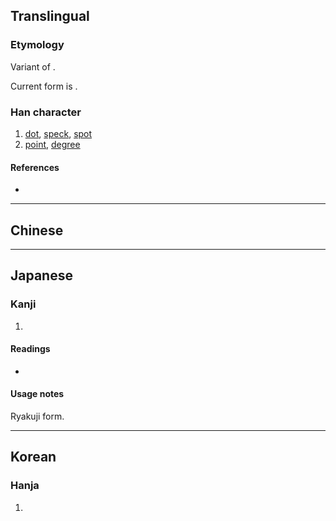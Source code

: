 {{also|點|点}}
{{character info/new}}
==Translingual==

===Etymology===
Variant of {{l|mul|點}}.

Current form is {{Han compound|占|大}}.

===Han character===
{{Han char|rn=37|rad=大|as=05|sn=8|four=|canj=YRK|ids=⿱占大}}

# [[dot]], [[speck]], [[spot]]
# [[point]], [[degree]]

====References====
* {{Han ref|kx=0251.091|dkj=05909|hdz=10534.011|uh=594C|ud=22860}}

----

==Chinese==
{{zh-see|點|v}}

----

==Japanese==

===Kanji===
{{ja-kanji|grade=|rs=大05}}

# {{alternative form of|点|lang=ja}}

====Readings====
* {{ja-readings|on=[[てん]] (ten)|kun=[[ぼち]] (bochi), [[ちょぼ]] (chobo), [[てん]] (ten)}}

====Usage notes====
Ryakuji form.

----

==Korean==

===Hanja===
{{ko-hanja|hangeul=점|rv=jeom|mr=chŏm}}

# {{defn|lang=ko|sort=大05}}